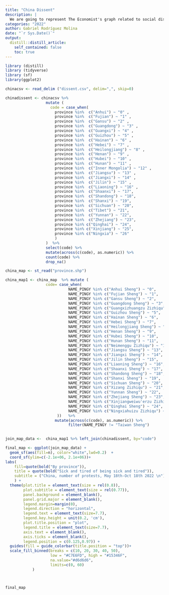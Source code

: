 ```yaml
---
title: "China Dissent"
description: |
  We are going to represent The Economist's graph related to social dissent in China.
categories: "2022"
author: Gabriel Rodríguez Molina
date: "`r Sys.Date()`"
output:
  distill::distill_article:
    self_contained: false
    toc: true
---
```



```r
library (distill)
library (tidyverse)
library (sf)
library(ggplot2)

chinacsv <- read_delim ("dissent.csv", delim=",", skip=0) 

chinadissent <- chinacsv %>% 
                  mutate (
                    code = case_when(
                      province %in%  c("Anhui") ~ "0" ,
                      province %in%  c("Fujian") ~ "1" ,
                      province %in%  c("Gansu") ~ "2" ,
                      province %in%  c("Guangdong") ~ "3" ,
                      province %in%  c("Guangxi") ~ "4" ,
                      province %in%  c("Guizhou") ~ "5" ,
                      province %in%  c("Hainan") ~ "6" ,
                      province %in%  c("Hebei") ~ "7" ,
                      province %in%  c("Heilongjiang") ~ "8" ,
                      province %in%  c("Henan") ~ "9" ,
                      province %in%  c("Hubei") ~ "10" ,
                      province %in%  c("Hunan") ~ "11" ,
                      province %in%  c("Inner Mongolia") ~ "12" ,
                      province %in%  c("Jiangsu") ~ "13" ,
                      province %in%  c("Jiangxi") ~ "14" ,
                      province %in%  c("Jilin") ~ "15" ,
                      province %in%  c("Liaoning") ~ "16" ,
                      province %in%  c("Shaanxi") ~ "17",
                      province %in%  c("Shandong") ~ "18",
                      province %in%  c("Shanxi") ~ "19",
                      province %in%  c("Sichuan") ~ "20",
                      province %in%  c("Tibet") ~ "21",
                      province %in%  c("Yunnan") ~ "22",
                      province %in%  c("Zhejiang") ~ "23",
                      province %in% c("Qinghai") ~ "24",
                      province %in% c("Xinjiang") ~ "25",
                      province %in% c("Ningxia") ~ "26"
                      )
                  )  %>% 
                  select(code) %>% 
                  mutate(across(c(code), as.numeric)) %>% 
                  count(code) %>% 
                  drop_na() 

china_map <- st_read("province.shp")

china_map1 <- china_map  %>% mutate (
                  code= case_when( 
                            NAME_PINGY %in% c("Anhui Sheng") ~ "0",
                            NAME_PINGY %in% c("Fujian Sheng") ~ "1",
                            NAME_PINGY %in% c("Gansu Sheng") ~ "2",
                            NAME_PINGY %in% c("Guangdong Sheng") ~ "3",
                            NAME_PINGY %in% c("Guangxizhuangzu Zizhiqu") ~ "4",
                            NAME_PINGY %in% c("Guizhou Sheng") ~ "5",
                            NAME_PINGY %in% c("Hainan Sheng") ~ "6",
                            NAME_PINGY %in% c("Hebei Sheng") ~ "7",
                            NAME_PINGY %in% c("Heilongjiang Sheng") ~ "8",
                            NAME_PINGY %in% c("Henan Sheng") ~ "9",
                            NAME_PINGY %in% c("Hubei Sheng") ~ "10",
                            NAME_PINGY %in% c("Hunan Sheng") ~ "11",
                            NAME_PINGY %in% c("Neimenggu Zizhiqu") ~ "12",
                            NAME_PINGY %in% c("Jiangsu Sheng") ~ "13",
                            NAME_PINGY %in% c("Jiangxi Sheng") ~ "14",
                            NAME_PINGY %in% c("Jilin Sheng") ~ "15",
                            NAME_PINGY %in% c("Liaoning Sheng") ~ "16",
                            NAME_PINGY %in% c("Shaanxi Sheng") ~ "17",
                            NAME_PINGY %in% c("Shandong Sheng") ~ "18",
                            NAME_PINGY %in% c("Shanxi Sheng") ~ "19",
                            NAME_PINGY %in% c("Sichuan Sheng") ~ "20",
                            NAME_PINGY %in% c("Xizang Zizhiqu") ~ "21",
                            NAME_PINGY %in% c("Yunnan Sheng") ~ "22",
                            NAME_PINGY %in% c("Zhejiang Sheng") ~ "23",
                            NAME_PINGY %in% c("Xinjiangweiwu'erzu Zizhiqu") ~ "25",
                            NAME_PINGY %in% c("Qinghai Sheng") ~ "24",
                            NAME_PINGY %in% c("Ningxiahuizu Zizhiqu") ~ "26"
                       ))   %>%
                      mutate(across(c(code), as.numeric)) %>% 
                            filter(NAME_PINGY != "Taiwan Sheng")
                            

join_map_data <-  china_map1 %>% left_join(chinadissent, by="code") 

final_map <- ggplot(join_map_data) +
  geom_sf(aes(fill=n), color="white",lwd=0.2)  + 
  coord_sf(ylim=c(-2.1e+06, 2.1e+06))+
labs(
    fill=quote(bold("By province")),
    title = quote(bold("Sick and tired of being sick and tired")),
    subtitle = ("China, number of protests, May 18th-Oct 18th 2022 \n"),
    ) +
  theme(plot.title = element_text(size = rel(0.8)),
        plot.subtitle = element_text(size = rel(0.77)),
        panel.background = element_blank(),
        panel.grid.major = element_blank(),
        legend.margin=margin(0),
        legend.direction = "horizontal",
        legend.text = element_text(size=7.7),
        legend.key.height = unit(0.2, 'cm'),
        plot.title.position = "plot",
        legend.title = element_text(size=7.7),
        axis.text = element_blank(),
        axis.ticks = element_blank(),
        legend.position = c(0.125,0.97)) +
  guides(fill = guide_colorbar(title.position = "top"))+
  scale_fill_binned(breaks = c(10, 20, 30, 40, 50),
                    low = "#C7E6FD", high = "#15346F", 
                    na.value="#d6d6d6",
                    limits=c(0, 60)
            )



final_map
```






